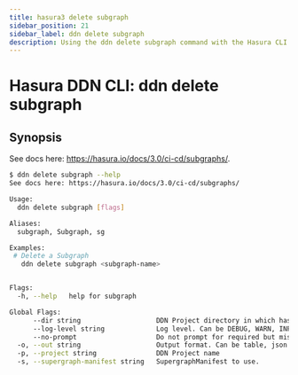```yaml
---
title: hasura3 delete subgraph
sidebar_position: 21
sidebar_label: ddn delete subgraph
description: Using the ddn delete subgraph command with the Hasura CLI
---
```


# Hasura DDN CLI: ddn delete subgraph 

## Synopsis
See docs here: https://hasura.io/docs/3.0/ci-cd/subgraphs/.

```bash
$ ddn delete subgraph --help
See docs here: https://hasura.io/docs/3.0/ci-cd/subgraphs/

Usage:
  ddn delete subgraph [flags]

Aliases:
  subgraph, Subgraph, sg

Examples:
 # Delete a Subgraph
   ddn delete subgraph <subgraph-name>


Flags:
  -h, --help   help for subgraph

Global Flags:
      --dir string                   DDN Project directory in which hasura.yaml is present (default ".")
      --log-level string             Log level. Can be DEBUG, WARN, INFO, ERROR, or FATAL. (default "INFO")
      --no-prompt                    Do not prompt for required but missing flags
  -o, --out string                   Output format. Can be table, json or yaml. (default "table")
  -p, --project string               DDN Project name
  -s, --supergraph-manifest string   SupergraphManifest to use.
```

